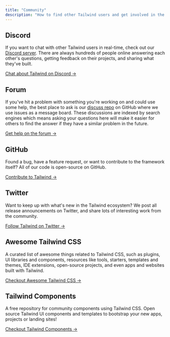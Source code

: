 ```yaml
---
title: "Community"
description: "How to find other Tailwind users and get involved in the community."
---
```



## Discord

If you want to chat with other Tailwind users in real-time, check out our [Discord server](/discord). There are always hundreds of people online answering each other's questions, getting feedback on their projects, and sharing what they've built.

[Chat about Tailwind on Discord &rarr;](/discord)

## Forum

If you've hit a problem with something you're working on and could use some help, the best place to ask is our [discuss repo](/forum) on GitHub where we use issues as a message board. These discussions are indexed by search engines which means asking your questions here will make it easier for others to find the answer if they have a similar problem in the future.

[Get help on the forum &rarr;](/forum)

## GitHub

Found a bug, have a feature request, or want to contribute to the framework itself? All of our code is open-source on GitHub.

[Contribute to Tailwind &rarr;](https://github.com/tailwindlabs/tailwindcss)

## Twitter

Want to keep up with what's new in the Tailwind ecosystem? We post all release announcements on Twitter, and share lots of interesting work from the community.

[Follow Tailwind on Twitter &rarr;](https://twitter.com/tailwindcss)


## Awesome Tailwind CSS

A curated list of awesome things related to Tailwind CSS, such as plugins, UI libraries and components, resources like tools, starters, templates and themes, IDE extensions, open-source projects, and even apps and websites built with Tailwind.

[Checkout Awesome Tailwind CSS &rarr;](https://github.com/aniftyco/awesome-tailwindcss)


## Tailwind Components

A free repository for community components using Tailwind CSS. Open source Tailwind UI components and templates to bootstrap your new apps, projects or landing sites!

[Checkout Tailwind Components &rarr;](https://tailwindcomponents.com)

